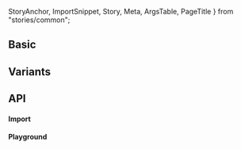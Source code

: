   StoryAnchor,
  ImportSnippet,
  Story,
  Meta,
  ArgsTable,
  PageTitle
} from "stories/common";



<Meta title={title} component={Surface} anchor />

<PageTitle title="Surface" subtitle="Surface represents the background of different parts in the application. It's used to group content and actions for display." />

<StoryAnchor name="API" path={title} />

## Basic

<Story story={Basic} />

## Variants

<Story story={Variants} />

## API

#### Import

<ImportSnippet componentName={componentName} />

#### Playground

<Story story={API} name="API" expanded />

<ArgsTable Component={Surface} name="API" />

